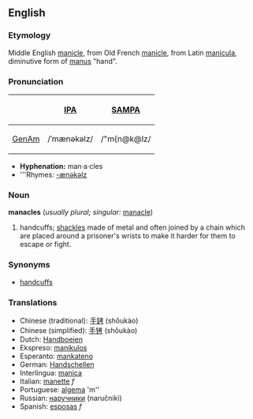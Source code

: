 == English ==
=== Etymology ===
Middle English [[manicle]], from Old French [[manicle]], from Latin [[manicula]], diminutive form of [[manus]] "hand".

===Pronunciation===
{| border=1 cellpadding=5
! !! [[w:IPA|IPA]] !! [[w:SAMPA|SAMPA]]
|-
! [[GenAm]]
| /ˈmænəkəlz/ || /"m{n@k@lz/
|}

*'''Hyphenation:''' man·a·cles
*'''Rhymes: [[Rhymes:English:-ænəkəlz|-ænəkəlz]]

=== Noun ===
'''manacles''' (''usually plural; singular:'' [[manacle]])
# handcuffs; [[shackle]]s made of metal and often joined by a chain which are placed around a prisoner's wrists to make it harder for them to escape or fight.

===Synonyms===
* [[handcuffs]]

=== Translations ===
* Chinese (traditional): [[手銬]] (shǒukào)
* Chinese (simplified): [[手铐]] (shǒukào)
* Dutch: [[Handboeien]]
* Ekspreso: [[manikulos]]
* Esperanto: [[mankateno]]
* German: [[Handschellen]]
* Interlingua: [[manica]]
* Italian: [[manette]] ''f''
* Portuguese: [[algema]] 'm''
* Russian: [[наручники]] (naručniki)
* Spanish: [[esposas]] ''f''